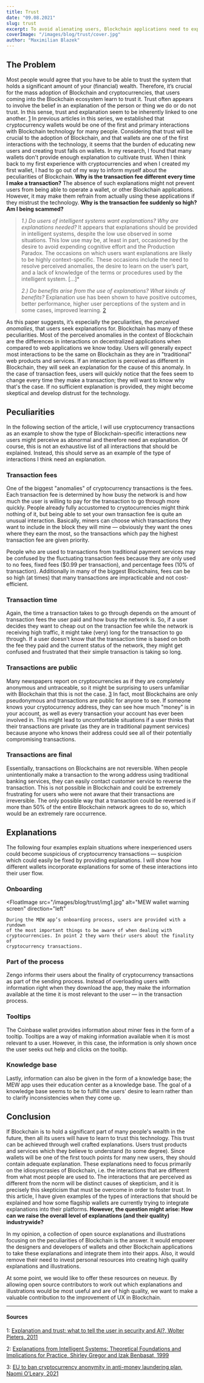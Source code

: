 ```yaml
---
title: Trust
date: "09.08.2021"
slug: trust
excerpt: To avoid alienating users, Blockchain applications need to explain why interactions are different compared to 'traditional' applications, and which information users need to pay special attention to.
coverImage: "/images/blog/trust/cover.jpg"
author: "Maximilian Blazek"
---
```


## The Problem

Most people would agree that you have to be able to trust the system that holds a significant amount of your (financial) wealth. Therefore, it’s crucial for the mass adoption of Blockchain and cryptocurrencies, that users coming into the Blockchain ecosystem learn to trust it.
Trust often appears to involve the belief in an explanation of the person or thing we do or do not trust. In this sense, trust and explanation seem to be inherently linked to one another. [1](#1)
In previous articles in this series, we established that cryptocurrency wallets would be one of the first and primary interactions with Blockchain technology for many people.
Considering that trust will be crucial to the adoption of Blockchain, and that wallets are one of the first interactions with the technology, it seems that the burden of educating new users and creating trust falls on wallets.
In my research, I found that many wallets don't provide enough explanation to cultivate trust. When I think back to my first experience with cryptocurrencies and when I created my first wallet, I had to go out of my way to inform myself about the peculiarities of Blockchain. **Why is the transaction fee different every time I make a transaction?**
The absence of such explanations might not prevent users from being able to operate a wallet, or other Blockchain applications. However, it may make them refrain from actually using these applications if they mistrust the technology. **Why is the transaction fee suddenly so high? Am I being scammed?**

> _1.) Do users of intelligent systems want explanations? Why are explanations needed?_
> It appears that explanations should be provided in intelligent systems, despite the low use observed in some situations. This low use may be, at least in part, occasioned by the desire to avoid expending cognitive effort and the Production Paradox. The occasions on which users want explanations are likely to be highly context-specific. These occasions include the need to resolve perceived anomalies, the desire to learn on the user’s part, and a lack of knowledge of the terms or procedures used by the intelligent system. \[...\]\*
>
> _2.) Do benefits arise from the use of explanations? What kinds of benefits?_
> Explanation use has been shown to have positive outcomes, better performance, higher user perceptions of the system and in some cases, improved learning.
> [2](#2)

As this paper suggests, it’s especially the peculiarities, the _perceived anomalies_, that users seek explanations for. Blockchain has many of these peculiarities. Most of the perceived anomalies in the context of Blockchain are the differences in interactions on decentralized applications when compared to web applications we know today.
Users will generally expect most interactions to be the same on Blockchain as they are in "traditional" web products and services. If an interaction is perceived as different in Blockchain, they will seek an explanation for the cause of this anomaly.
In the case of transaction fees, users will quickly notice that the fees seem to change every time they make a transaction; they will want to know why that's the case. If no sufficient explanation is provided, they might become skeptical and develop distrust for the technology.

## Peculiarities

In the following section of the article, I will use cryptocurrency transactions as an example to show the type of Blockchain-specific interactions new users might perceive as abnormal and therefore need an explanation. Of course, this is not an exhaustive list of all interactions that should be explained. Instead, this should serve as an example of the type of interactions I think need an explanation.

### Transaction fees

One of the biggest "anomalies" of cryptocurrency transactions is the fees. Each transaction fee is determined by how busy the network is and how much the user is willing to pay for the transaction to go through more quickly. People already fully accustomed to cryptocurrencies might think nothing of it, but being able to set your own transaction fee is quite an unusual interaction. Basically, miners can choose which transactions they want to include in the block they will mine — obviously they want the ones where they earn the most, so the transactions which pay the highest transaction fee are given priority.

People who are used to transactions from traditional payment services may be confused by the fluctuating transaction fees because they are only used to no fees, fixed fees ($0.99 per transaction), and percentage fees (10% of transaction). Additionally in many of the biggest Blockchains, fees can be so high (at times) that many transactions are impracticable and not cost-efficient.

### Transaction time

Again, the time a transaction takes to go through depends on the amount of transaction fees the user paid and how busy the network is. So, if a user decides they want to cheap out on the transaction fee while the network is receiving high traffic, it might take (very) long for the transaction to go through. If a user doesn't know that the transaction time is based on both the fee they paid and the current status of the network, they might get confused and frustrated that their simple transaction is taking so long.

### Transactions are public

Many newspapers report on cryptocurrencies as if they are completely anonymous and untraceable, so it might be surprising to users unfamiliar with Blockchain that this is not the case. [3](#3) In fact, most Blockchains are only pseudonymous and transactions are public for anyone to see.
If someone knows your cryptocurrency address, they can see how much "money" is in your account, as well as every transaction your account has ever been involved in. This might lead to uncomfortable situations if a user thinks that their transactions are private (as they are in traditional payment services) because anyone who knows their address could see all of their potentially compromising transactions.

### Transactions are final

Essentially, transactions on Blockchains are not reversible. When people unintentionally make a transaction to the wrong address using traditional banking services, they can easily contact customer service to reverse the transaction. This is not possible in Blockchain and could be extremely frustrating for users who were not aware that their transactions are irreversible. The only possible way that a transaction could be reversed is if more than 50% of the entire Blockchain network agrees to do so, which would be an extremely rare occurrence.

## Explanations

The following four examples explain situations where inexperienced users could become suspicious of cryptocurrency transactions — suspicion which could easily be fixed by providing explanations. I will show how different wallets incorporate explanations for some of these interactions into their user flow.

### Onboarding

<FloatImage
    src="/images/blog/trust/img1.jpg"
    alt="MEW wallet warning screen"
    direction="left"
>
    During the MEW app’s onboarding process, users are provided with a rundown
    of the most important things to be aware of when dealing with
    cryptocurrencies. In point 2 they warn their users about the finality of
    cryptocurrency transactions.
</FloatImage>

### Part of the process

<FloatImage src="/images/blog/trust/img2.jpg" direction="right">
    Zengo informs their users about the finality of cryptocurrency transactions
    as part of the sending process. Instead of overloading users with
    information right when they download the app, they make the information
    available at the time it is most relevant to the user — in the transaction
    process.
</FloatImage>

### Tooltips

<FloatImage src="/images/blog/trust/img3.jpg" direction="left">
    The Coinbase wallet provides information about miner fees in the form of a
    tooltip. Tooltips are a way of making information available when it is most
    relevant to a user. However, in this case, the information is only shown
    once the user seeks out help and clicks on the tooltip.
</FloatImage>

### Knowledge base

<FloatImage src="/images/blog/trust/img4.jpg" direction="right">
    Lastly, information can also be given in the form of a knowledge base; the
    MEW app uses their education center as a knowledge base. The goal of a
    knowledge base seems to be to fulfill the users' desire to learn rather than
    to clarify inconsistencies when they come up.
</FloatImage>

## Conclusion

If Blockchain is to hold a significant part of many people's wealth in the future, then all its users will have to learn to trust this technology. This trust can be achieved through well crafted explanations. Users trust products and services which they believe to understand (to some degree). Since wallets will be one of the first touch points for many new users, they should contain adequate explanation. These explanations need to focus primarily on the idiosyncrasies of Blockchain, i.e. the interactions that are different from what most people are used to. The interactions that are perceived as different from the norm will be distinct causes of skepticism, and it is precisely this skepticism that must be overcome in order to foster trust.
In this article, I have given examples of the types of interactions that should be explained and how some flagship wallets are currently trying to integrate explanations into their platforms.
**However, the question might arise: How can we raise the overall level of explanations (and their quality) industrywide?**

In my opinion, a collection of open source explanations and illustrations focusing on the peculiarities of Blockchain is the answer. It would empower the designers and developers of wallets and other Blockchain applications to take these explanations and integrate them into their apps. Also, it would remove their need to invest personal resources into creating high quality explanations and illustrations.

At some point, we would like to offer these resources on neueux. By allowing open source contributors to work out which explanations and illustrations would be most useful and are of high quality, we want to make a valuable contribution to the improvement of UX in Blockchain.

---

#### Sources

1: <a name="1" href="https://doi.org/10.1007/s10676-010-9253-3">Explanation and trust: what to tell the user in security and AI?, Wolter Pieters, 2011</a>

2: <a name="2" href="https://doi.org/10.2307/249487">Explanations from Intelligent Systems: Theoretical Foundations and Implications for Practice, Shirley Gregor and Izak Benbasat, 1999</a>

3: <a name="3" href="https://www.irishtimes.com/business/economy/eu-to-ban-cryptocurrency-anonymity-in-anti-money-laundering-plan-1.4626129">EU to ban cryptocurrency anonymity in anti-money laundering plan, Naomi O’Leary, 2021</a>
